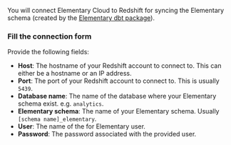 You will connect Elementary Cloud to Redshift for syncing the Elementary schema (created by the [Elementary dbt package](/cloud/onboarding/quickstart-dbt-package)).

<Snippet file="cloud/integrations/create-user-operation.mdx" />

### Fill the connection form

Provide the following fields:

- **Host**: The hostname of your Redshift account to connect to. This can either be a hostname or an IP address.
- **Port**: The port of your Redshift account to connect to. This is usually `5439`.
- **Database name**: The name of the database where your Elementary schema exist. e.g. `analytics`.
- **Elementary schema**: The name of your Elementary schema. Usually `[schema name]_elementary`.
- **User**: The name of the for Elementary user.
- **Password**: The password associated with the provided user.

<Snippet file="cloud/integrations/ip-allowlist.mdx" />
